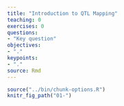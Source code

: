 ```yaml
---
title: "Introduction to QTL Mapping"
teaching: 0
exercises: 0
questions:
- "Key question"
objectives:
- "."
keypoints:
- "."
source: Rmd
---
```


```r
source("../bin/chunk-options.R")
knitr_fig_path("01-")
```
